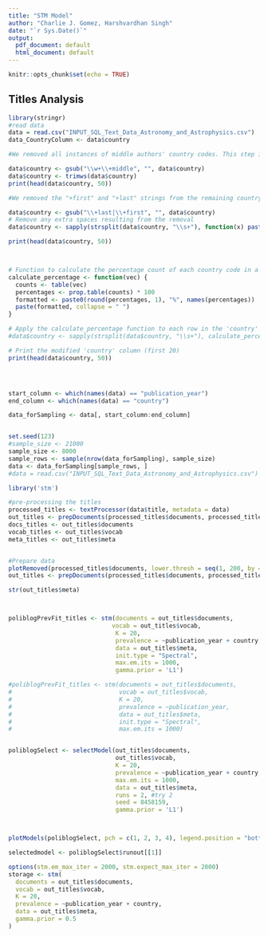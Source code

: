 ```yaml
---
title: "STM Model"
author: "Charlie J. Gomez, Harshvardhan Singh"
date: "`r Sys.Date()`"
output:
  pdf_document: default
  html_document: default
---
```


```r
knitr::opts_chunk$set(echo = TRUE)
```

## Titles Analysis

```r

library(stringr)
#read data
data = read.csv("INPUT_SQL_Text_Data_Astronomy_and_Astrophysics.csv")
data_CountryColumn <- data$country

#We removed all instances of middle authors' country codes. This step involved replacing the pattern "\w+\+middle" with an empty string, effectively eliminating all middle author affiliations. The resulting country codes were then trimmed to remove any leading or trailing spaces

data$country <- gsub("\\w+\\+middle", "", data$country)
data$country <- trimws(data$country)
print(head(data$country, 50))

#We removed the "+first" and "+last" strings from the remaining country codes using another regular expression substitution. The pattern "\+last|\+first" was replaced with an empty string, ensuring that only the country codes remained

data$country <- gsub("\\+last|\\+first", "", data$country)
# Remove any extra spaces resulting from the removal
data$country <- sapply(strsplit(data$country, "\\s+"), function(x) paste(x[x != ""], collapse = " "))

print(head(data$country, 50))



# Function to calculate the percentage count of each country code in a vector.
calculate_percentage <- function(vec) {
  counts <- table(vec)
  percentages <- prop.table(counts) * 100
  formatted <- paste0(round(percentages, 1), "%", names(percentages))
  paste(formatted, collapse = " ")
}

# Apply the calculate_percentage function to each row in the 'country' column
#data$country <- sapply(strsplit(data$country, "\\s+"), calculate_percentage)

# Print the modified 'country' column (first 20)
print(head(data$country, 50))




start_column <- which(names(data) == "publication_year")
end_column <- which(names(data) == "country")

data_forSampling <- data[, start_column:end_column]


set.seed(123)  
#sample_size <- 21000  
sample_size <- 8000
sample_rows <- sample(nrow(data_forSampling), sample_size)
data <- data_forSampling[sample_rows, ]
#data = read.csv("INPUT_SQL_Text_Data_Astronomy_and_Astrophysics.csv")

library('stm')

#pre-processing the titles
processed_titles <- textProcessor(data$title, metadata = data) 
out_titles <- prepDocuments(processed_titles$documents, processed_titles$vocab, processed_titles$meta)
docs_titles <- out_titles$documents
vocab_titles <- out_titles$vocab
meta_titles <- out_titles$meta


#Prepare data
plotRemoved(processed_titles$documents, lower.thresh = seq(1, 200, by = 100))
out_titles <- prepDocuments(processed_titles$documents, processed_titles$vocab, processed_titles$meta, lower.thresh = 15)

str(out_titles$meta)



poliblogPrevFit_titles <- stm(documents = out_titles$documents, 
                             vocab = out_titles$vocab, 
                              K = 20, 
                              prevalence = ~publication_year + country, 
                              data = out_titles$meta, 
                              init.type = "Spectral",
                              max.em.its = 1000,
                              gamma.prior = 'L1')

#poliblogPrevFit_titles <- stm(documents = out_titles$documents, 
#                              vocab = out_titles$vocab, 
#                              K = 20, 
#                              prevalence = ~publication_year, 
#                              data = out_titles$meta, 
#                              init.type = "Spectral",
#                              max.em.its = 1000)


poliblogSelect <- selectModel(out_titles$documents, 
                              out_titles$vocab, 
                              K = 20, 
                              prevalence = ~publication_year + country, 
                              max.em.its = 1000, 
                              data = out_titles$meta, 
                              runs = 2, #try 2
                              seed = 8458159,
                              gamma.prior = 'L1')



plotModels(poliblogSelect, pch = c(1, 2, 3, 4), legend.position = "bottomright")

selectedmodel <- poliblogSelect$runout[[1]]

options(stm.em_max_iter = 2000, stm.expect_max_iter = 2000)
storage <- stm(
  documents = out_titles$documents,
  vocab = out_titles$vocab,
  K = 20,
  prevalence = ~publication_year + country,
  data = out_titles$meta,
  gamma.prior = 0.5
)



```

